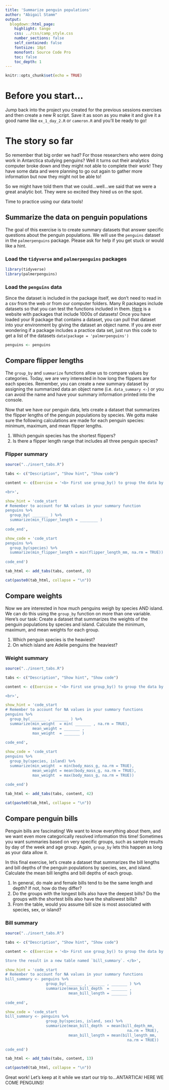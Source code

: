 ```yaml
---
title: 'Summarize penguin populations'
author: "Abigail Stamm"
output: 
  blogdown::html_page: 
    highlight: tango
    css: ../css/camp_style.css
    number_sections: false
    self_contained: false
    fontsize: 18pt
    monofont: Source Code Pro
    toc: false
    toc_depth: 1
---
```


```r
knitr::opts_chunk$set(echo = TRUE)
```

# Before you start...

Jump back into the project you created for the previous sessions exercises and then create a new R script. Save it as soon as you make it and give it a good name like `ex_1_day_2.R` or `cameron.R` and you'll be ready to go!

# The story so far

So remember that big order we had? For those researchers who were doing work in Antarctica studying penguins? Well it turns out their analytics computer broke down and they might not able to complete their work! They have some data and were planning to go out again to gather more information but now they might not be able to!

So we might have told them that we could...well...we said that we were a great analytic bot. They were so excited they hired us on the spot.

Time to practice using our data tools!

## Summarize the data on penguin populations

The goal of this exercise is to create summary datasets that answer specific questions about the penguin populations. We will use the `penguins` dataset in the `palmerpenguins` package. Please ask for help if you get stuck or would like a hint.

### Load the `tidyverse` and `palmerpenguins` packages 

```r
library(tidyverse)
library(palmerpenguins)
```


### Load the `penguins` data

Since the dataset is included in the package itself, we don't need to read in a csv from the web or from our computer folders. Many R packages include datasets so that you can test the functions included in them. [Here](https://vincentarelbundock.github.io/Rdatasets/datasets.html) is a website with packages that include 1000s of datasets! Once you have loaded your R package that contains a dataset, you can pull that dataset into your environment by giving the dataset an object name. If you are ever wondering if a package includes a practice data set, just run this code to get a list of the datasets `data(package = 'palmerpenguins')`

```r
penguins <- penguins
```



## Compare flipper lengths

The `group_by` and `summarize` functions allow us to compare values by categories. Today, we are very interested in how long the flippers are for each species. Remember, you can create a new summary dataset by assigning the summarized data an object name (i.e. `data_summary <-`) or you can avoid the name and have your summary information printed into the console. 

Now that we have our penguin data, lets create a dataset that summarizes the flipper lengths of the penguin populations by species. We gotta make sure the following calculations are made for each penguin species: minimum, maximum, and mean flipper lengths. 

1. Which penguin species has the shortest flippers?
1. Is there a flipper length range that includes all three penguin species?


<div class="quiz">

### <i class="fas fa-cookie-bite" style="color: gray;"></i> Flipper summary {-}

```r
source("../insert_tabs.R")

tabs <- c("Description", "Show hint", "Show code")

content <- c(Exercise = '<b> First use group_by() to group the data by species, AND THEN use summarize() to add a new column called min_flipper_length. Ignore the NA values with the argument `na.rm = TRUE`.</b>

<br>',

show_hint = 'code_start
# Remember to account for NA values in your summary function
penguins %>% 
  group_by( _______ ) %>%
  summarize(min_flipper_length = ________ )
  
code_end',

show_code = 'code_start
penguins %>% 
  group_by(species) %>%
  summarize(min_flipper_length = min(flipper_length_mm, na.rm = TRUE))
  
code_end')

tab_html <- add_tabs(tabs, content, 0)

cat(paste0(tab_html, collapse = "\n"))
```

</div>


## Compare weights

Now we are interested in how much penguins weigh by species AND island. We can do this using the `group_by` function on more than one variable. Here's our task: Create a dataset that summarizes the weights of the penguin populations by species and island. Calculate the minimum, maximum, and mean weights for each group. 

1. Which penguin species is the heaviest?
1. On which island are Adelie penguins the heaviest?


<div class="quiz">

### <i class="fas fa-cookie-bite" style="color: gray;"></i> Weight summary {-}

```r
source("../insert_tabs.R")

tabs <- c("Description", "Show hint", "Show code")

content <- c(Exercise = '<b> First use group_by() to group the data by species and island, AND THEN use summarize() to add new columns for the min, mean, and max of body_mass_g. Ignore the NA values with the argument `na.rm = TRUE`. </b>

<br>',

show_hint = 'code_start
# Remember to account for NA values in your summary functions
penguins %>% 
  group_by(_______ , _______ ) %>%
  summarize(min_weight  = min( _______ , na.rm = TRUE),
            mean_weight = _______ ,
            max_weight  = _______ )
            
code_end',

show_code = 'code_start
penguins %>% 
  group_by(species, island) %>%
  summarize(min_weight  = min(body_mass_g, na.rm = TRUE),
            mean_weight = mean(body_mass_g, na.rm = TRUE),
            max_weight  = max(body_mass_g, na.rm = TRUE)) 
            
code_end')

tab_html <- add_tabs(tabs, content, 42)

cat(paste0(tab_html, collapse = "\n"))
```

</div>



## Compare penguin bills

Penguin bills are fascinating! We want to know everything about them, and we want even more categorically resolved information this time! Sometimes you want summaries based on very specific groups, such as sample results by day of the week and age group. Again, `group_by` lets this happen as long as your data allow it. 

In this final exercise, let's create a dataset that summarizes the bill lengths and bill depths of the penguin populations by species, sex, and island. Calculate the mean bill lengths and bill depths of each group. 

1. In general, do male and female bills tend to be the same length and depth? If not, how do they differ?
1. Do the groups with the longest bills also have the deepest bills? Do the groups with the shortest bills also have the shallowest bills?
1. From the table, would you assume bill size is most associated with species, sex, or island?

<div class="quiz">

### <i class="fas fa-cookie-bite" style="color: gray;"></i> Bill summary {-}

```r
source("../insert_tabs.R")

tabs <- c("Description", "Show hint", "Show code")

content <- c(Exercise = '<b> First use group_by() to group the data by species, island, and sex, AND THEN use summarize() to add new columns for the mean bill depth and bill length. Ignore the NA values with the argument `na.rm = TRUE`. 

Store the result in a new table named `bill_summary`. </b>',

show_hint = 'code_start
# Remember to account for NA values in your summary functions
bill_summary <- penguins %>% 
                  group_by(_______ , _______ , _______ ) %>%
                  summarize(mean_bill_depth  = _______ ,
                            mean_bill_length = _______ )
            
code_end',

show_code = 'code_start
bill_summary <- penguins %>%
                  group_by(species, island, sex) %>%
                  summarize(mean_bill_depth  = mean(bill_depth_mm, 
                                                      na.rm = TRUE),
                            mean_bill_length = mean(bill_length_mm, 
                                                      na.rm = TRUE)) 
            
code_end')

tab_html <- add_tabs(tabs, content, 13)

cat(paste0(tab_html, collapse = "\n"))
```

</div>

Great work! Let's keep at it while we start our trip to...ANTARTICA! HERE WE COME PENGUINS!

<i class="fa fa-cookie-bite"></i> 
<i class="fa fa-robot"></i> 
<i class="fa fa-cookie-bite"></i> 
